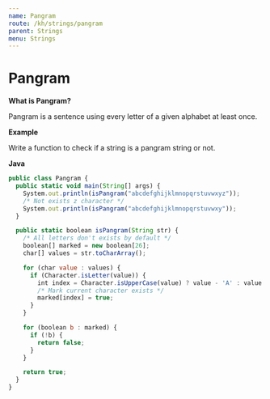 ```yaml
---
name: Pangram
route: /kh/strings/pangram
parent: Strings
menu: Strings
---
```


# Pangram

**What is Pangram?**

Pangram is a sentence  using every letter of a given alphabet at least once.

**Example**

Write a function to check if a string is a pangram string or not.

**Java**

```js
public class Pangram {
  public static void main(String[] args) {
    System.out.println(isPangram("abcdefghijklmnopqrstuvwxyz"));
    /* Not exists z character */
    System.out.println(isPangram("abcdefghijklmnopqrstuvwxy"));
  }

  public static boolean isPangram(String str) {
    /* All letters don't exists by default */
    boolean[] marked = new boolean[26];
    char[] values = str.toCharArray();

    for (char value : values) {
      if (Character.isLetter(value)) {
        int index = Character.isUpperCase(value) ? value - 'A' : value - 'a';
        /* Mark current character exists */
        marked[index] = true;
      }
    }

    for (boolean b : marked) {
      if (!b) {
        return false;
      }
    }

    return true;
  }
}
```
